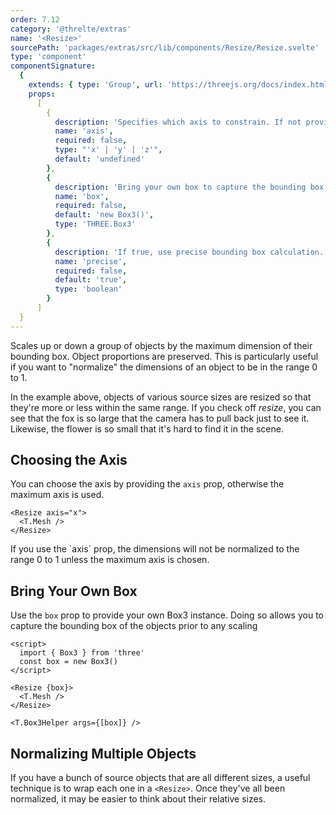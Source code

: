 ```yaml
---
order: 7.12
category: '@threlte/extras'
name: '<Resize>'
sourcePath: 'packages/extras/src/lib/components/Resize/Resize.svelte'
type: 'component'
componentSignature:
  {
    extends: { type: 'Group', url: 'https://threejs.org/docs/index.html#api/en/objects/Group' },
    props:
      [
        {
          description: 'Specifies which axis to constrain. If not provided, the maximum axis is used',
          name: 'axis',
          required: false,
          type: "'x' | 'y' | 'z'",
          default: 'undefined'
        },
        {
          description: 'Bring your own box to capture the bounding box.',
          name: 'box',
          required: false,
          default: 'new Box3()',
          type: 'THREE.Box3'
        },
        {
          description: 'If true, use precise bounding box calculation.',
          name: 'precise',
          required: false,
          default: 'true',
          type: 'boolean'
        }
      ]
  }
---
```


Scales up or down a group of objects by the maximum dimension of their bounding box. Object proportions are preserved. This is particularly useful if you want to "normalize" the dimensions of an object to be in the range 0 to 1.

<Example path="extras/resize/multiple-objects" />

In the example above, objects of various source sizes are resized so that they're more or less within the same range. If you check off _resize_, you can see that the fox is so large that the camera has to pull back just to see it. Likewise, the flower is so small that it's hard to find it in the scene.

## Choosing the Axis

You can choose the axis by providing the `axis` prop, otherwise the maximum axis is used.

```svelte
<Resize axis="x">
  <T.Mesh />
</Resize>
```

<Tip type="warning">
  If you use the `axis` prop, the dimensions will not be normalized to the range 0 to 1 unless the
  maximum axis is chosen.
</Tip>

## Bring Your Own Box

Use the `box` prop to provide your own Box3 instance. Doing so allows you to capture the bounding box of the objects prior to any scaling

```svelte
<script>
  import { Box3 } from 'three'
  const box = new Box3()
</script>

<Resize {box}>
  <T.Mesh />
</Resize>

<T.Box3Helper args={[box]} />
```

## Normalizing Multiple Objects

If you have a bunch of source objects that are all different sizes, a useful technique is to wrap each one in a `<Resize>`. Once they've all been normalized, it may be easier to think about their relative sizes.
